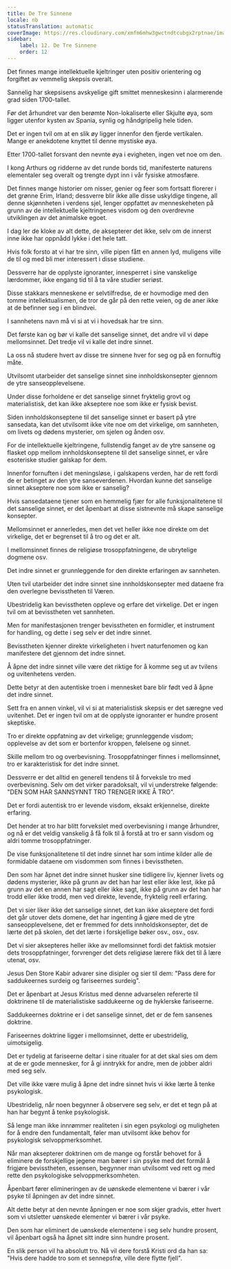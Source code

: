 ```yaml
---
title: De Tre Sinnene
locale: nb
statusTranslation: automatic
coverImage: https://res.cloudinary.com/xmfm6mhw3gwctndtcubgx2rptnae/image/upload/v1741354419/small_cover_la_gran_rebelion_28716e29d2.webp
sidebar:
    label: 12. De Tre Sinnene
    order: 12
---
```

Det finnes mange intellektuelle kjeltringer uten positiv orientering og forgiftet av vemmelig skepsis overalt.

Sannelig har skepsisens avskyelige gift smittet menneskesinn i alarmerende grad siden 1700-tallet.

Før det århundret var den berømte Non-lokaliserte eller Skjulte øya, som ligger utenfor kysten av Spania, synlig og håndgripelig hele tiden.

Det er ingen tvil om at en slik øy ligger innenfor den fjerde vertikalen. Mange er anekdotene knyttet til denne mystiske øya.

Etter 1700-tallet forsvant den nevnte øya i evigheten, ingen vet noe om den.

I kong Arthurs og ridderne av det runde bords tid, manifesterte naturens elementaler seg overalt og trengte dypt inn i vår fysiske atmosfære.

Det finnes mange historier om nisser, genier og feer som fortsatt florerer i det grønne Erim, Irland; dessverre blir ikke alle disse uskyldige tingene, all denne skjønnheten i verdens sjel, lenger oppfattet av menneskeheten på grunn av de intellektuelle kjeltringenes visdom og den overdrevne utviklingen av det animalske egoet.

I dag ler de kloke av alt dette, de aksepterer det ikke, selv om de innerst inne ikke har oppnådd lykke i det hele tatt.

Hvis folk forsto at vi har tre sinn, ville pipen fått en annen lyd, muligens ville de til og med bli mer interessert i disse studiene.

Dessverre har de opplyste ignoranter, innesperret i sine vanskelige lærdommer, ikke engang tid til å ta våre studier seriøst.

Disse stakkars menneskene er selvtilfredse, de er hovmodige med den tomme intellektualismen, de tror de går på den rette veien, og de aner ikke at de befinner seg i en blindvei.

I sannhetens navn må vi si at vi i hovedsak har tre sinn.

Det første kan og bør vi kalle det sanselige sinnet, det andre vil vi døpe mellomsinnet. Det tredje vil vi kalle det indre sinnet.

La oss nå studere hvert av disse tre sinnene hver for seg og på en fornuftig måte.

Utvilsomt utarbeider det sanselige sinnet sine innholdskonsepter gjennom de ytre sanseopplevelsene.

Under disse forholdene er det sanselige sinnet fryktelig grovt og materialistisk, det kan ikke akseptere noe som ikke er fysisk bevist.

Siden innholdskonseptene til det sanselige sinnet er basert på ytre sansedata, kan det utvilsomt ikke vite noe om det virkelige, om sannheten, om livets og dødens mysterier, om sjelen og ånden osv.

For de intellektuelle kjeltringene, fullstendig fanget av de ytre sansene og flasket opp mellom innholdskonseptene til det sanselige sinnet, er våre esoteriske studier galskap for dem.

Innenfor fornuften i det meningsløse, i galskapens verden, har de rett fordi de er betinget av den ytre sanseverdenen. Hvordan kunne det sanselige sinnet akseptere noe som ikke er sanselig?

Hvis sansedataene tjener som en hemmelig fjær for alle funksjonalitetene til det sanselige sinnet, er det åpenbart at disse sistnevnte må skape sanselige konsepter.

Mellomsinnet er annerledes, men det vet heller ikke noe direkte om det virkelige, det er begrenset til å tro og det er alt.

I mellomsinnet finnes de religiøse trosoppfatningene, de ubrytelige dogmene osv.

Det indre sinnet er grunnleggende for den direkte erfaringen av sannheten.

Uten tvil utarbeider det indre sinnet sine innholdskonsepter med dataene fra den overlegne bevisstheten til Væren.

Ubestridelig kan bevisstheten oppleve og erfare det virkelige. Det er ingen tvil om at bevisstheten vet sannheten.

Men for manifestasjonen trenger bevisstheten en formidler, et instrument for handling, og dette i seg selv er det indre sinnet.

Bevisstheten kjenner direkte virkeligheten i hvert naturfenomen og kan manifestere det gjennom det indre sinnet.

Å åpne det indre sinnet ville være det riktige for å komme seg ut av tvilens og uvitenhetens verden.

Dette betyr at den autentiske troen i mennesket bare blir født ved å åpne det indre sinnet.

Sett fra en annen vinkel, vil vi si at materialistisk skepsis er det særegne ved uvitenhet. Det er ingen tvil om at de opplyste ignoranter er hundre prosent skeptiske.

Tro er direkte oppfatning av det virkelige; grunnleggende visdom; opplevelse av det som er bortenfor kroppen, følelsene og sinnet.

Skille mellom tro og overbevisning. Trosoppfatninger finnes i mellomsinnet, tro er karakteristisk for det indre sinnet.

Dessverre er det alltid en generell tendens til å forveksle tro med overbevisning. Selv om det virker paradoksalt, vil vi understreke følgende: "DEN SOM HAR SANNSYNNT TRO TRENGER IKKE Å TRO".

Det er fordi autentisk tro er levende visdom, eksakt erkjennelse, direkte erfaring.

Det hender at tro har blitt forvekslet med overbevisning i mange århundrer, og nå er det veldig vanskelig å få folk til å forstå at tro er sann visdom og aldri tomme trosoppfatninger.

De vise funksjonalitetene til det indre sinnet har som intime kilder alle de formidable dataene om visdommen som finnes i bevisstheten.

Den som har åpnet det indre sinnet husker sine tidligere liv, kjenner livets og dødens mysterier, ikke på grunn av det han har lest eller ikke lest, ikke på grunn av det en annen har sagt eller ikke sagt, ikke på grunn av det han har trodd eller ikke trodd, men ved direkte, levende, fryktelig reell erfaring.

Det vi sier liker ikke det sanselige sinnet, det kan ikke akseptere det fordi det går utover dets domene, det har ingenting å gjøre med de ytre sanseopplevelsene, det er fremmed for dets innholdskonsepter, det de lærte det på skolen, det det lærte i forskjellige bøker osv., osv., osv.

Det vi sier aksepteres heller ikke av mellomsinnet fordi det faktisk motsier dets trosoppfatninger, forvrenger det dets religiøse lærere fikk det til å lære utenat, osv.

Jesus Den Store Kabir advarer sine disipler og sier til dem: "Pass dere for saddukeernes surdeig og fariseernes surdeig".

Det er åpenbart at Jesus Kristus med denne advarselen refererte til doktrinene til de materialistiske saddukeerne og de hyklerske fariseerne.

Saddukeernes doktrine er i det sanselige sinnet, det er de fem sansenes doktrine.

Fariseernes doktrine ligger i mellomsinnet, dette er ubestridelig, uimotsigelig.

Det er tydelig at fariseerne deltar i sine ritualer for at det skal sies om dem at de er gode mennesker, for å gi inntrykk for andre, men de jobber aldri med seg selv.

Det ville ikke være mulig å åpne det indre sinnet hvis vi ikke lærte å tenke psykologisk.

Ubestridelig, når noen begynner å observere seg selv, er det et tegn på at han har begynt å tenke psykologisk.

Så lenge man ikke innrømmer realiteten i sin egen psykologi og muligheten for å endre den fundamentalt, føler man utvilsomt ikke behov for psykologisk selvoppmerksomhet.

Når man aksepterer doktrinen om de mange og forstår behovet for å eliminere de forskjellige jegene man bærer i sin psyke med det formål å frigjøre bevisstheten, essensen, begynner man utvilsomt ved rett og med rette den psykologiske selvoppmerksomheten.

Åpenbart fører elimineringen av de uønskede elementene vi bærer i vår psyke til åpningen av det indre sinnet.

Alt dette betyr at den nevnte åpningen er noe som skjer gradvis, etter hvert som vi utsletter uønskede elementer vi bærer i vår psyke.

Den som har eliminert de uønskede elementene i seg selv hundre prosent, vil åpenbart også ha åpnet sitt indre sinn hundre prosent.

En slik person vil ha absolutt tro. Nå vil dere forstå Kristi ord da han sa: "Hvis dere hadde tro som et sennepsfrø, ville dere flytte fjell".

